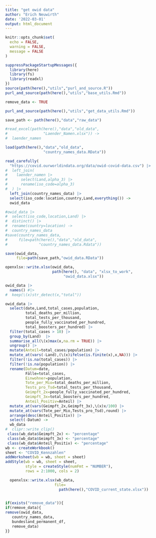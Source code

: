 ```yaml
---
title: "get owid data"
author: "Erich Neuwirth"
date: '2022-03-01'
output: html_document
---
```





```r
knitr::opts_chunk$set(
  echo = FALSE,
  warning = FALSE,
  message = FALSE
) 
```

```r
suppressPackageStartupMessages({
  library(here)
  library(fs)
  library(readxl)
})  
source(path(here(),"utils","purl_and_source.R"))
purl_and_source(path(here(),"utils","base_utils.Rmd"))
```

```r
remove_data <- TRUE
```


```r
purl_and_source(path(here(),"utils","get_data_utils.Rmd"))
```

```r
save_path <- path(here(),"data","raw_data")
```


```r
#read_excel(path(here(),"data","old_data",
#                "Laender_Namen.xlsx")) ->
#  laender_namen
```

```r
load(path(here(),"data","old_data",
                 "country_names_data.RData"))
```


```r
read_carefully(
  "https://covid.ourworldindata.org/data/owid-covid-data.csv") |>
#  left_join(
#    laender_namen |>
#      select(Land,alpha_3) |>
#      rename(iso_code=alpha_3)
#  ) |>
  left_join(country_names_data) |>
  select(iso_code:location,country,Land,everything()) ->
  owid_data
```

```r
#owid_data |>
#  select(iso_code,location,Land) |>
#  distinct() |>
#  rename(country=location) ->
#  country_names_data
#save(country_names_data,
#     file=path(here(),"data","old_data",
#              "country_names_data.Rdata")) 
```


```r
save(owid_data,
     file=path(save_path,"owid_data.RData"))
```

```r
openxlsx::write.xlsx(owid_data,
                     path(here(), "data", "xlsx_to_work",
                          "owid_data.xlsx"))
```

```r
owid_data |>
  names() #|>
#  keep(\(x)str_detect(x,"total"))
```  
```r
owid_data |> 
  select(date,Land,total_cases,population,
         total_deaths_per_million,
         total_tests_per_thousand,
         people_fully_vaccinated_per_hundred,
         total_boosters_per_hundred) |>
  filter(total_cases > 10) |>
  group_by(Land)  |>
  summarise_all(\(x)max(x,na.rm = TRUE)) |>
  ungroup() |>
  mutate(Anteil=total_cases/population) |>
  mutate_at(vars(-Land),(\(x)ifelse(is.finite(x),x,NA))) |>
  filter(!is.na(total_cases)) |>
  filter(!is.na(population)) |>
  rename(Datum=date,
         Fälle=total_cases,
         Einwohner=population,
         Tote_per_Mio=total_deaths_per_million,
         Tests_pro_Tsd=total_tests_per_thousand,
         Geimpft_2x=people_fully_vaccinated_per_hundred,
         Geimpft_3x=total_boosters_per_hundred,
         Anteil_Positiv=Anteil) |>
  mutate_at(vars(Geimpft_2x,Geimpft_3x),\(x)x/100) |>
  mutate_at(vars(Tote_per_Mio,Tests_pro_Tsd),round) |>
  arrange(desc(Anteil_Positiv)) |>
  select(-Datum) ->
  wb_data
#  clipr::write_clip()
 class(wb_data$Geimpft_2x) <- "percentage"
 class(wb_data$Geimpft_3x) <- "percentage"
 class(wb_data$Anteil_Positiv) <- "percentage"
wb <- createWorkbook()
sheet <- "COVID_Kennzahlen"
addWorksheet(wb = wb, sheet = sheet)
addStyle(wb = wb, sheet = sheet, 
         style = createStyle(numFmt = "NUMBER"), 
         rows = 2:1000, cols = 2)

  openxlsx::write.xlsx(wb_data,
                      file=
                        path(here(),"COVID_current_state.xlsx"))
 
```


```r
if(exists("remove_data")){
if(remove_data){
remove(owid_data,
   country_names_data,
   bundesland_permanent_df,
   remove_data)
}}  
```


